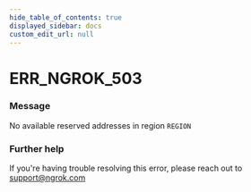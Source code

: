 ```yaml
---
hide_table_of_contents: true
displayed_sidebar: docs
custom_edit_url: null
---
```



# ERR_NGROK_503

### Message
No available reserved addresses in region `REGION`

### Further help
If you're having trouble resolving this error, please reach out to [support@ngrok.com](mailto:support@ngrok.com?subject=Help%20with%20ERR_NGROK_503)


<ErrorDetails error='err_ngrok_503' />
